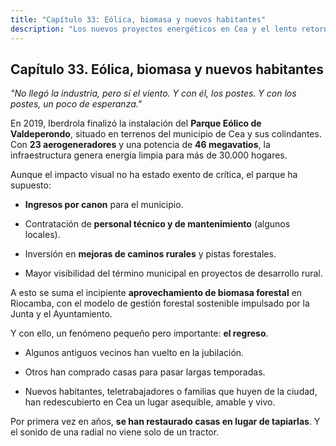 ```yaml
---
title: "Capítulo 33: Eólica, biomasa y nuevos habitantes"
description: "Los nuevos proyectos energéticos en Cea y el lento retorno de habitantes al pueblo en el siglo XXI."
---
```


## **Capítulo 33. Eólica, biomasa y nuevos habitantes**

*"No llegó la industria, pero sí el viento. Y con él, los postes. Y con los postes, un poco de esperanza."*

En 2019, Iberdrola finalizó la instalación del **Parque Eólico de Valdeperondo**, situado en terrenos del municipio de Cea y sus colindantes. Con **23 aerogeneradores** y una potencia de **46 megavatios**, la infraestructura genera energía limpia para más de 30.000 hogares.

Aunque el impacto visual no ha estado exento de crítica, el parque ha supuesto:

* **Ingresos por canon** para el municipio.

* Contratación de **personal técnico y de mantenimiento** (algunos locales).

* Inversión en **mejoras de caminos rurales** y pistas forestales.

* Mayor visibilidad del término municipal en proyectos de desarrollo rural.

A esto se suma el incipiente **aprovechamiento de biomasa forestal** en Riocamba, con el modelo de gestión forestal sostenible impulsado por la Junta y el Ayuntamiento.

Y con ello, un fenómeno pequeño pero importante: **el regreso**.

* Algunos antiguos vecinos han vuelto en la jubilación.

* Otros han comprado casas para pasar largas temporadas.

* Nuevos habitantes, teletrabajadores o familias que huyen de la ciudad, han redescubierto en Cea un lugar asequible, amable y vivo.

Por primera vez en años, **se han restaurado casas en lugar de tapiarlas**. Y el sonido de una radial no viene solo de un tractor.